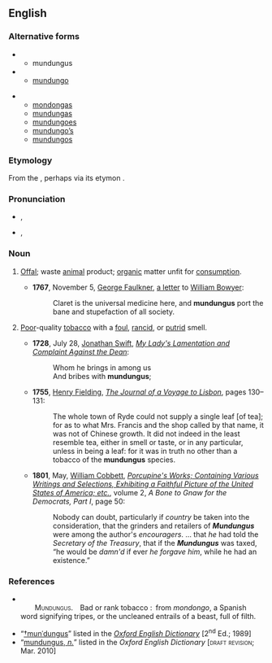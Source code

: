 ==English==

===Alternative forms===
{{rel-top|Variant spellings}}
* {{qualifier|remodeled to resemble a singular noun of the [[Appendix:Latin second declension|Latin second declension]]}}
** mundungus {{defdate|17th century onward}}
* {{qualifier|with an ending resembling its Spanish etymon}}
** [[mundungo]] {{defdate|17th–20th centuries}}
{{rel-mid}}
* {{qualifier|''[[plurale tantum|pluralia tantum]]'', with implied singular senses}}
** [[mondongas]] {{defdate|17th century}}
** [[mundungas]] {{defdate|17th century}}
** [[mundungoes]] {{defdate|17th century}}
** [[mundungo's|mundungo’s]] {{defdate|17th century}}
** [[mundungos]] {{defdate|17th century}}
{{rel-bottom}}

===Etymology===
From the {{etyl|es|en}} {{m|es|mondongo||tripe, entrails}}, perhaps via its {{etyl|en|-}} etymon {{m|en|mondongo}}.

===Pronunciation===
* {{a|RP}} {{enPR|mŭndŭngʹgəs}}, {{IPA|en|/mʌnˈdʌŋɡəs/}}
* {{a|US}} {{enPR|mən'dəngʹgəs}}, {{IPA|en|/ˌmənˈdəŋɡəs/}}

===Noun===
{{en-noun|-}}

# {{lb|en|obsolete}} [[offal|Offal]]; waste [[animal]] product; [[organic]] matter unfit for [[consumption]].
#* '''1767''', November 5, [[w:George Faulkner|George Faulkner]], [http://books.google.co.uk/books?id=D3rPAAAAMAAJ&pg=PA466 a letter] to [[w:William Bowyer (1663–1737)|William Bowyer]]:
#*: Claret is the universal medicine here, and '''mundungus''' port the bane and stupefaction of all society.
# {{lb|en|archaic}} [[poor|Poor]]-quality [[tobacco]] with a [[foul]], [[rancid]], or [[putrid]] smell.
#* '''1728''', July 28, [[w:Jonathan Swift|Jonathan Swift]], [http://books.google.co.uk/books?id=cloOAAAAQAAJ&pg=PA75 ''My Lady's Lamentation and Complaint Against the Dean'']:
#*: Whom he brings in among us<br>And bribes with '''mundungus''';
#* '''1755''', [[w:Henry Fielding|Henry Fielding]], [http://books.google.co.uk/books?id=yE0JAAAAQAAJ&pg=PA131 ''The Journal of a Voyage to Lisbon''], pages 130–131:
#*: The whole town of Ryde could not supply a single leaf [of tea]; for as to what Mrs. Francis and the shop called by that name, it was not of Chinese growth. It did not indeed in the least resemble tea, either in smell or taste, or in any particular, unless in being a leaf: for it was in truth no other than a tobacco of the '''mundungus''' species.
#* '''1801''', May, [[w:William Cobbett|William Cobbett]], [http://books.google.co.uk/books?id=OrUTAAAAYAAJ&pg=PA50 ''Porcupine's Works; Containing Various Writings and Selections, Exhibiting a Faithful Picture of the United States of America; etc.''], volume 2, ''A Bone to Gnaw for the Democrats, Part I'', page 50:
#*: Nobody can doubt, particularly if ''country'' be taken into the consideration, that the grinders and retailers of '''''Mundungus''''' were among the author's ''encouragers''. … that ''he'' had told the ''Secretary of the Treasury'', that if the '''''Mundungus''''' was taxed, “he would be ''damn'd'' if ever ''he forgave him'', while he had an existence.”

===References===
* {{R:1811 Vulgar Tongue}}<br/>  <span style="font-variant:small-caps">Mundungus.</span> Bad or rank tobacco : from ''mondongo'', a Spanish word signifying tripes, or the uncleaned entrails of a beast, full of filth.
* “<span class="plainlinks">[http://ed2.oed.com/cgi/display/00153633 †munˈdungus]</span>” listed in the ''[[w:Oxford English Dictionary|Oxford English Dictionary]]'' [2<sup>nd</sup> Ed.; 1989]
* “<span class="plainlinks">[http://dictionary.oed.com/cgi/entry/00318586 mundungus, ''n.'']</span>” listed in the ''Oxford English Dictionary'' [<span style="font-variant:small-caps">draft revision</span>; Mar. 2010]